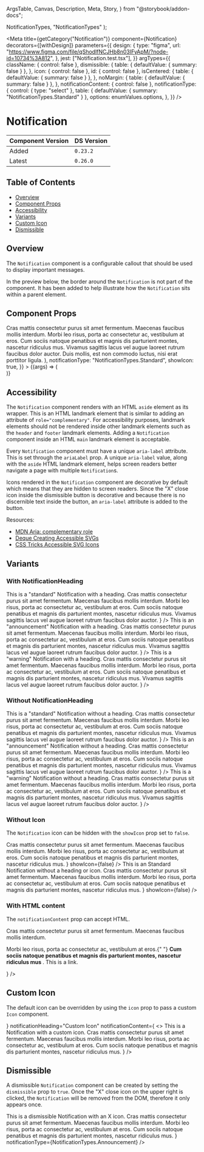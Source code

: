   ArgsTable,
  Canvas,
  Description,
  Meta,
  Story,
} from "@storybook/addon-docs";


  NotificationTypes,
  "NotificationTypes"
);

<Meta
  title={getCategory("Notification")}
  component={Notification}
  decorators={[withDesign]}
  parameters={{
    design: {
      type: "figma",
      url: "https://www.figma.com/file/qShodlfNCJHb8n03IFyApM/?node-id=10734%3A812",
    },
    jest: ["Notification.test.tsx"],
  }}
  argTypes={{
    className: { control: false },
    dismissible: {
      table: { defaultValue: { summary: false } },
    },
    icon: { control: false },
    id: { control: false },
    isCentered: {
      table: { defaultValue: { summary: false } },
    },
    noMargin: {
      table: { defaultValue: { summary: false } },
    },
    notificationContent: { control: false },
    notificationType: {
      control: { type: "select" },
      table: { defaultValue: { summary: "NotificationTypes.Standard" } },
      options: enumValues.options,
    },
  }}
/>

# Notification

| Component Version | DS Version |
| ----------------- | ---------- |
| Added             | `0.23.2`   |
| Latest            | `0.26.0`   |

## Table of Contents

- [Overview](#overview)
- [Component Props](#component-props)
- [Accessibility](#accessibility)
- [Variants](#variants)
- [Custom Icon](#custom-icon)
- [Dismissible](#dismissible)

## Overview

<Description of={Notification} />

The `Notification` component is a configurable callout that should be used to
display important messages.

In the preview below, the border around the `Notification` is not part of the
component. It has been added to help illustrate how the `Notification` sits
within a parent element.

## Component Props

<Canvas>
  <Story
    name="Notification with Controls"
    args={{
      ariaLabel: "Notification label",
      className: undefined,
      dismissible: false,
      icon: undefined,
      id: "notification-id",
      isCentered: false,
      noMargin: false,
      notificationHeading: "Notification Heading",
      notificationContent: (
        <>
          Cras mattis consectetur purus sit amet fermentum. Maecenas faucibus
          mollis interdum. Morbi leo risus, porta ac consectetur ac, vestibulum
          at eros. Cum sociis natoque penatibus et magnis dis parturient montes,
          nascetur ridiculus mus. Vivamus sagittis lacus vel augue laoreet
          rutrum faucibus dolor auctor. Duis mollis, est non commodo luctus,
          nisi erat porttitor ligula.
        </>
      ),
      notificationType: "NotificationTypes.Standard",
      showIcon: true,
    }}
  >
    {(args) => (
      <div style={{ border: "1px solid #ccc" }}>
        <Notification
          {...args}
          notificationType={enumValues.getValue(args.notificationType)}
        />
      </div>
    )}
  </Story>
</Canvas>

<ArgsTable story="Notification with Controls" />

## Accessibility

The `Notification` component renders with an HTML `aside` element as its wrapper.
This is an HTML landmark element that is similar to adding an attribute of
`role="complementary"`. For accessibility purposes, landmark elements should not
be rendered inside other landmark elements such as the `header` and `footer`
landmark elements. Adding a `Notification` component inside an HTML `main` landmark
element is acceptable.

Every `Notification` component must have a unique `aria-label` attribute. This
is set through the `ariaLabel` prop. A unique `aria-label` value, along with the
`aside` HTML landmark element, helps screen readers better navigate a page with
multiple `Notification`s.

Icons rendered in the `Notification` component are decorative by default which
means that they are hidden to screen readers. Since the "X" close icon inside the
dismissible button is decorative and because there is no discernible text inside
the button, an `aria-label` attribute is added to the button.

Resources:

- [MDN Aria: complementary role](https://developer.mozilla.org/en-US/docs/Web/Accessibility/ARIA/Roles/complementary_role)
- [Deque Creating Accessible SVGs](https://www.deque.com/blog/creating-accessible-svgs/)
- [CSS Tricks Accessible SVG Icons](https://css-tricks.com/accessible-svg-icons/)

## Variants

### With NotificationHeading

<Canvas>
  <DSProvider>
    <Notification
      notificationHeading="Standard Notification"
      notificationContent={
        <>
          This is a "standard" Notification with a heading. Cras mattis
          consectetur purus sit amet fermentum. Maecenas faucibus mollis
          interdum. Morbi leo risus, porta ac consectetur ac, vestibulum at
          eros. Cum sociis natoque penatibus et magnis dis parturient montes,
          nascetur ridiculus mus. Vivamus sagittis lacus vel augue laoreet
          rutrum faucibus dolor auctor.
        </>
      }
    />
  </DSProvider>
</Canvas>

<Canvas>
  <DSProvider>
    <Notification
      notificationType={NotificationTypes.Announcement}
      notificationHeading="Announcement Notification"
      notificationContent={
        <>
          This is an "announcement" Notification with a heading. Cras mattis
          consectetur purus sit amet fermentum. Maecenas faucibus mollis
          interdum. Morbi leo risus, porta ac consectetur ac, vestibulum at
          eros. Cum sociis natoque penatibus et magnis dis parturient montes,
          nascetur ridiculus mus. Vivamus sagittis lacus vel augue laoreet
          rutrum faucibus dolor auctor.
        </>
      }
    />
  </DSProvider>
</Canvas>

<Canvas>
  <DSProvider>
    <Notification
      notificationType={NotificationTypes.Warning}
      notificationHeading="Warning Notification"
      notificationContent={
        <>
          This is a "warning" Notification with a heading. Cras mattis
          consectetur purus sit amet fermentum. Maecenas faucibus mollis
          interdum. Morbi leo risus, porta ac consectetur ac, vestibulum at
          eros. Cum sociis natoque penatibus et magnis dis parturient montes,
          nascetur ridiculus mus. Vivamus sagittis lacus vel augue laoreet
          rutrum faucibus dolor auctor.
        </>
      }
    />
  </DSProvider>
</Canvas>

### Without NotificationHeading

<Canvas>
  <DSProvider>
    <Notification
      notificationContent={
        <>
          This is a "standard" Notification without a heading. Cras mattis
          consectetur purus sit amet fermentum. Maecenas faucibus mollis
          interdum. Morbi leo risus, porta ac consectetur ac, vestibulum at
          eros. Cum sociis natoque penatibus et magnis dis parturient montes,
          nascetur ridiculus mus. Vivamus sagittis lacus vel augue laoreet
          rutrum faucibus dolor auctor.
        </>
      }
    />
  </DSProvider>
</Canvas>

<Canvas>
  <DSProvider>
    <Notification
      notificationType={NotificationTypes.Announcement}
      notificationContent={
        <>
          This is an "announcement" Notification without a heading. Cras mattis
          consectetur purus sit amet fermentum. Maecenas faucibus mollis
          interdum. Morbi leo risus, porta ac consectetur ac, vestibulum at
          eros. Cum sociis natoque penatibus et magnis dis parturient montes,
          nascetur ridiculus mus. Vivamus sagittis lacus vel augue laoreet
          rutrum faucibus dolor auctor.
        </>
      }
    />
  </DSProvider>
</Canvas>

<Canvas>
  <DSProvider>
    <Notification
      notificationType={NotificationTypes.Warning}
      notificationContent={
        <>
          This is a "warning" Notification without a heading. Cras mattis
          consectetur purus sit amet fermentum. Maecenas faucibus mollis
          interdum. Morbi leo risus, porta ac consectetur ac, vestibulum at
          eros. Cum sociis natoque penatibus et magnis dis parturient montes,
          nascetur ridiculus mus. Vivamus sagittis lacus vel augue laoreet
          rutrum faucibus dolor auctor.
        </>
      }
    />
  </DSProvider>
</Canvas>

### Without Icon

The `Notification` icon can be hidden with the `showIcon` prop set to `false`.

<Canvas>
  <DSProvider>
    <Notification
      notificationHeading="Standard Notification without Icon"
      notificationContent={
        <>
          Cras mattis consectetur purus sit amet fermentum. Maecenas faucibus
          mollis interdum. Morbi leo risus, porta ac consectetur ac, vestibulum
          at eros. Cum sociis natoque penatibus et magnis dis parturient montes,
          nascetur ridiculus mus.
        </>
      }
      showIcon={false}
    />
    <Notification
      notificationContent={
        <>
          This is an Standard Notification without a heading or icon. Cras
          mattis consectetur purus sit amet fermentum. Maecenas faucibus mollis
          interdum. Morbi leo risus, porta ac consectetur ac, vestibulum at
          eros. Cum sociis natoque penatibus et magnis dis parturient montes,
          nascetur ridiculus mus.
        </>
      }
      showIcon={false}
    />
  </DSProvider>
</Canvas>

### With HTML content

The `notificationContent` prop can accept HTML.

<Canvas>
  <DSProvider>
    <Notification
      notificationHeading="Standard Notification with HTML content"
      notificationContent={
        <>
          <p>
            Cras mattis consectetur purus sit amet fermentum. Maecenas faucibus
            mollis interdum.
          </p>
          <p>
            Morbi leo risus, porta ac consectetur ac, vestibulum at eros.{" "}
            <b>
              Cum sociis natoque penatibus et magnis dis parturient montes,
              nascetur ridiculus mus
            </b>
            . <Link href="#">This is a link</Link>.
          </p>
        </>
      }
    />
  </DSProvider>
</Canvas>

## Custom Icon

The default icon can be overridden by using the `icon` prop to pass a custom `Icon` component.

<Canvas>
  <Story name="Custom Icons">
    <Notification
      icon={
        <Icon
          name={IconNames.Check}
          color={IconColors.SectionResearchSecondary}
        />
      }
      notificationHeading="Custom Icon"
      notificationContent={
        <>
          This is a Notification with a custom icon. Cras mattis consectetur
          purus sit amet fermentum. Maecenas faucibus mollis interdum. Morbi leo
          risus, porta ac consectetur ac, vestibulum at eros. Cum sociis natoque
          penatibus et magnis dis parturient montes, nascetur ridiculus mus.
        </>
      }
    />
  </Story>
</Canvas>

## Dismissible

A dismissible `Notification` component can be created by setting the
`dismissible` prop to `true`. Once the "X" close icon on the upper right is
clicked, the `Notification` will be removed from the DOM, therefore it only
appears once.

<Canvas>
  <Story name="Dismissible">
    <Notification
      dismissible
      notificationHeading="Dismissible Notification"
      notificationContent={
        <>
          This is a dismissible Notification with an X icon. Cras mattis
          consectetur purus sit amet fermentum. Maecenas faucibus mollis
          interdum. Morbi leo risus, porta ac consectetur ac, vestibulum at
          eros. Cum sociis natoque penatibus et magnis dis parturient montes,
          nascetur ridiculus mus.
        </>
      }
      notificationType={NotificationTypes.Announcement}
    />
  </Story>
</Canvas>
